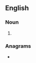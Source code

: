 ==English==

===Noun===
{{head|en|noun form}}

# {{plural of|en|reanimator}}

===Anagrams===
* {{anagrams|en|a=aaeimnorrst|rosmarinate}}